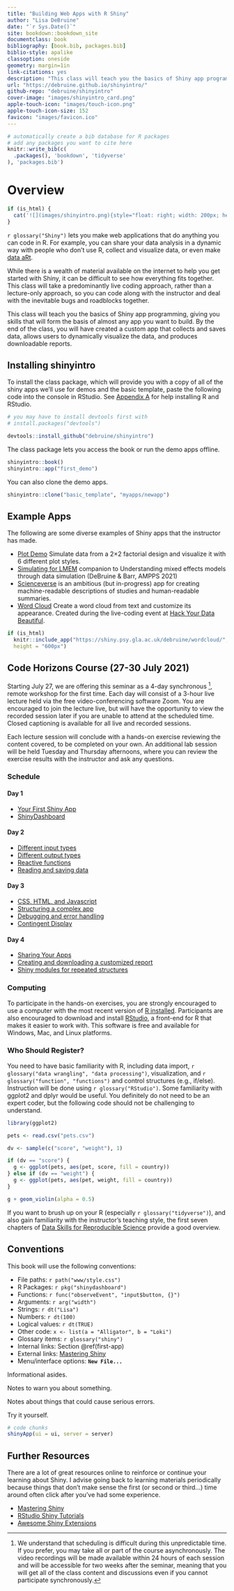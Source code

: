 ```yaml
--- 
title: "Building Web Apps with R Shiny"
author: "Lisa DeBruine"
date: "`r Sys.Date()`"
site: bookdown::bookdown_site
documentclass: book
bibliography: [book.bib, packages.bib]
biblio-style: apalike
classoption: oneside
geometry: margin=1in
link-citations: yes
description: "This class will teach you the basics of Shiny app programming, giving you skills that will form the basis of almost any app you want to build. By the end of the class, you will have created a custom app that collects and saves data, allows users to dynamically visualize the data, and produces downloadable reports."
url: "https://debruine.github.io/shinyintro/"
github-repo: "debruine/shinyintro"
cover-image: "images/shinyintro_card.png"
apple-touch-icon: "images/touch-icon.png"
apple-touch-icon-size: 152
favicon: "images/favicon.ico"
---
```


```r
# automatically create a bib database for R packages
# add any packages you want to cite here
knitr::write_bib(c(
  .packages(), 'bookdown', 'tidyverse'
), 'packages.bib')
```

# Overview {-}

```r
if (is_html) {
  cat('![](images/shinyintro.png){style="float: right; width: 200px; height: 200px;" alt="Shinyintro Hex Logo"}')
}
```

`r glossary("Shiny")` lets you make web applications that do anything you can code in R. For example, you can share your data analysis in a dynamic way with people who don't use R, collect and visualize data, or even make [data aRt](https://towardsdatascience.com/getting-started-with-generative-art-in-r-3bc50067d34b){target="_blank"}.

While there is a wealth of material available on the internet to help you get started with Shiny, it can be difficult to see how everything fits together. This class will take a predominantly live coding approach, rather than a lecture-only approach, so you can code along with the instructor and deal with the inevitable bugs and roadblocks together.

This class will teach you the basics of Shiny app programming, giving you skills that will form the basis of almost any app you want to build. By the end of the class, you will have created a custom app that collects and saves data, allows users to dynamically visualize the data, and produces downloadable reports.

## Installing shinyintro

To install the class package, which will provide you with a copy of all of the shiny apps we'll use for demos and the basic template, paste the following code into the console in RStudio. See [Appendix A](#installing-r) for help installing R and RStudio.

```r
# you may have to install devtools first with 
# install.packages("devtools")

devtools::install_github("debruine/shinyintro")
```

The class package lets you access the book or run the demo apps offline.

```r
shinyintro::book()
shinyintro::app("first_demo")
```

You can also clone the demo apps.

```r
shinyintro::clone("basic_template", "myapps/newapp")
```



## Example Apps

The following are some diverse examples of Shiny apps that the instructor has made.

* [Plot Demo](https://shiny.psy.gla.ac.uk/debruine/plotdemo/){target="_blank"} Simulate data from a 2×2 factorial design and visualize it with 6 different plot styles.
* [Simulating for LMEM](https://shiny.psy.gla.ac.uk/lmem_sim/){target="_blank"} companion to Understanding mixed effects models through data simulation (DeBruine & Barr, AMPPS 2021)
* [Scienceverse](http://shiny.ieis.tue.nl/scienceverse/){target="_blank"} is an ambitious (but in-progress) app for creating machine-readable descriptions of studies and human-readable summaries.
* [Word Cloud](https://shiny.psy.gla.ac.uk/debruine/wordcloud/){target="_blank"} Create a word cloud from text and customize its appearance. Created during the live-coding event at [Hack Your Data Beautiful](https://psyteachr.github.io/hack-your-data/){target="_blank"}.

```r
if (is_html)
  knitr::include_app("https://shiny.psy.gla.ac.uk/debruine/wordcloud/",
  height = "600px")
```


## Code Horizons Course (27-30 July 2021)

Starting July 27, we are offering this seminar as a 4-day synchronous ^[We understand that scheduling is difficult during this unpredictable time. If you prefer, you may take all or part of the course asynchronously. The video recordings will be made available within 24 hours of each session and will be accessible for two weeks after the seminar, meaning that you will get all of the class content and discussions even if you cannot participate synchronously.], remote workshop for the first time. Each day will consist of a 3-hour live lecture held via the free video-conferencing software Zoom. You are encouraged to join the lecture live, but will have the opportunity to view the recorded session later if you are unable to attend at the scheduled time. Closed captioning is available for all live and recorded sessions.

Each lecture session will conclude with a hands-on exercise reviewing the content covered, to be completed on your own. An additional lab session will be held Tuesday and Thursday afternoons, where you can review the exercise results with the instructor and ask any questions.

### Schedule

#### Day 1 {-}

* [Your First Shiny App](#first-app)
* [ShinyDashboard](#shinydashboard)

#### Day 2 {-}

* [Different input types](#inputs)
* [Different output types](#outputs)
* [Reactive functions](#reactives)
* [Reading and saving data](#data)

#### Day 3 {-}

* [CSS, HTML, and Javascript](#web)
* [Structuring a complex app](#structure)
* [Debugging and error handling](#debugging)
* [Contingent Display](#contingency)

#### Day 4 {-}

* [Sharing Your Apps](#sharing)
* [Creating and downloading a customized report](#reports)
* [Shiny modules for repeated structures](#modules)


### Computing

To participate in the hands-on exercises, you are strongly encouraged to use a computer with the most recent version of [R installed](https://www.r-project.org/){target="_blank"}. Participants are also encouraged to download and install [RStudio](https://www.rstudio.com/products/rstudio/download/){target="_blank"}, a front-end for R that makes it easier to work with. This software is free and available for Windows, Mac, and Linux platforms.

### Who Should Register?

You need to have basic familiarity with R, including data import, `r glossary("data wrangling", "data processing")`, visualization, and `r glossary("function", "functions")` and control structures (e.g., if/else). Instruction will be done using `r glossary("RStudio")`. Some familiarity with ggplot2 and dplyr would be useful. You definitely do not need to be an expert coder, but the following code should not be challenging to understand.

```r

library(ggplot2)

pets <- read.csv("pets.csv")

dv <- sample(c("score", "weight"), 1)

if (dv == "score") {
  g <- ggplot(pets, aes(pet, score, fill = country))
} else if (dv == "weight") {
  g <- ggplot(pets, aes(pet, weight, fill = country))
}

g + geom_violin(alpha = 0.5)

```


If you want to brush up on your R (especially `r glossary("tidyverse")`), and also gain familiarity with the instructor's teaching style, the first seven chapters of [Data Skills for Reproducible Science](https://psyteachr.github.io/msc-data-skills/){target="_blank"} provide a good overview.

## Conventions

This book will use the following conventions:

* File paths: `r path("www/style.css")`
* R Packages: `r pkg("shinydashboard")`
* Functions: `r func("observeEvent", "input$button, {}")`
* Arguments: `r arg("width")`
* Strings: `r dt("Lisa")`
* Numbers: `r dt(100)`
* Logical values: `r dt(TRUE)`
* Other code: `x <- list(a = "Alligator", b = "Loki")`
* Glossary items: `r glossary("shiny")`
* Internal links: Section\ \@ref(first-app)
* External links: [Mastering Shiny](https://mastering-shiny.org/){target="_blank"}
* Menu/interface options: **`New File...`**

::: {.info data-latex=""}
Informational asides.
:::

::: {.warning data-latex=""}
Notes to warn you about something.
:::

::: {.dangerous data-latex=""}
Notes about things that could cause serious errors.
:::

::: {.try data-latex=""}
Try it yourself.
:::

```r
# code chunks
shinyApp(ui = ui, server = server)
```


## Further Resources

There are a lot of great resources online to reinforce or continue your learning about Shiny. I advise going back to learning materials periodically because things that don't make sense the first (or second or third...) time around often click after you've had some experience.

* [Mastering Shiny](https://mastering-shiny.org/){target="_blank"}
* [RStudio Shiny Tutorials](https://shiny.rstudio.com/tutorial/){target="_blank"}
* [Awesome Shiny Extensions](https://github.com/nanxstats/awesome-shiny-extensions){target="_blank"}


